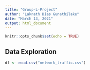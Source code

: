 ```yaml
---
title: "Group-L-Project"
author: "Laknath Dias Gunathilake"
date: "March 13, 2021"
output: html_document
---
```


```r
knitr::opts_chunk$set(echo = TRUE)
```

## Data Exploration  


```r

df <- read.csv("network_traffic.csv")
```



